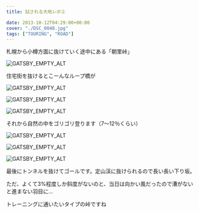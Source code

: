 ---
title: 試される大地レポ②

date: 2013-10-12T04:29:00+00:00
cover: "./DSC_0048.jpg"
tags: ["TOURING", "ROAD"]
---

札幌から小樽方面に抜けていく途中にある「朝里峠」

![GATSBY_EMPTY_ALT](./DSC_0048.jpg)

住宅街を抜けるとこーんなループ橋が

![GATSBY_EMPTY_ALT](./DSC_0054.jpg)

![GATSBY_EMPTY_ALT](./DSC_0055.jpg)

![GATSBY_EMPTY_ALT](./DSC_0056.jpg)

それから自然の中をゴリゴリ登ります（7〜12％くらい）

![GATSBY_EMPTY_ALT](./DSC_0057.jpg)

![GATSBY_EMPTY_ALT](./DSC_0058.jpg)

![GATSBY_EMPTY_ALT](./DSC_0059.jpg)

最後にトンネルを抜けてゴールです。定山渓に抜けられるので長い長い下り坂。

ただ、よくて3%程度しか斜度がないのと、当日は向かい風だったので漕がないと進まない羽目に…

トレーニングに通いたいタイプの峠ですね
